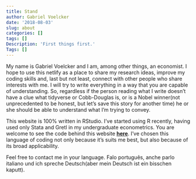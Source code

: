 ```yaml
---
title: Stand
author: Gabriel Voelcker
date: '2018-08-03'
slug: about
categories: []
tags: []
Description: 'First things first.'
Tags: []
---
```


My name is Gabriel Voelcker and I am, among other things, an economist. I hope to use this netlify as a place to share my research ideas, improve my coding skills and, last but not least, connect with other people who share interests with me. I will try to write everything in a way that you are capable of understanding. So, regardless if the person reading what I write doesn't have a clue what tidyverse or Cobb-Douglas is, or is a Nobel winner(not unprecedented to be honest, but let's save this story for another time) he or she should be able to understand what I'm trying to convey.

This website is 100% written in RStudio. I've started using R recently, having used only Stata and Gretl in my undergraduate econometrics. You are welcome to see the code behind this website [**here**](https://github.com/gvoelcker/Site-Gabriel). I've chosen this language of coding not only because it's suits me best, but also because of its broad applicability. 

Feel free to contact me in your language. Falo português, anche parlo italiano und ich spreche Deutsch(aber mein Deutsch ist ein bisschen kaputt).
